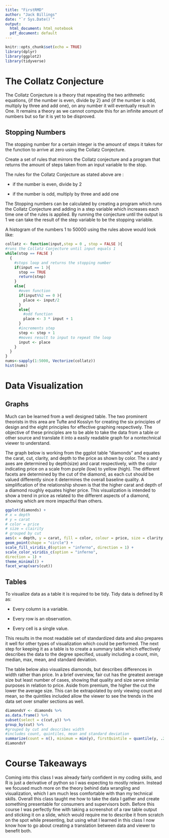 ```yaml
---
title: "FirstRMD"
author: "Jack Billings"
date: "`r Sys.Date()`"
output:
  html_document: html_notebook
  pdf_document: default
---
```


```r
knitr::opts_chunk$set(echo = TRUE)
library(dplyr)
library(ggplot2)
library(tidyverse)
```

# The Collatz Conjecture

The Collatz Conjecture is a theory that repeating the two arithmetic equations, {if the number is even, divide by 2} and {if the number is odd, multiply by three and add one}, on any number it will eventually result in One. It remains a theory as we cannot compute this for an infinite amount of numbers but so far it is yet to be disproved.

## Stopping Numbers

The stopping number for a certain integer is the amount of steps it takes for the function to arrive at zero using the Collatz Conjecture.

Create a set of rules that mirrors the Collatz conjecture and a program that returns the amount of steps taken from an input variable to the stop.

The rules for the Collatz Conjecture as stated above are :

-   if the number is even, divide by 2

-   if the number is odd, multiply by three and add one

The Stopping numbers can be calculated by creating a program which runs the Collatz Conjecture and adding in a step variable which increases each time one of the rules is applied. By running the conjecture until the output is 1 we can take the result of the step variable to be the stopping variable.

A histogram of the numbers 1 to 50000 using the rules above would look like:

```r
collatz <- function(input,step = 0 , stop = FALSE ){
#runs the Collatz Conjecture until input equals 1
while(stop == FALSE )
  {
    #stops loop and returns the stopping number
    if(input == 1 ){
      stop == TRUE
      return(step)
    }
    else{
      #even function
      if(input%%2 == 0 ){
        place <- input/2
      }
      else{
        #odd function
        place <- 3 * input + 1
      }
      #increments step
      step <- step + 1
      #moves result to input to repeat the loop
      input <- place
    }
  }
}
nums<-sapply(1:5000, Vectorize(collatz))
hist(nums)

```

# Data Visualization

## Graphs

Much can be learned from a well designed table. The two prominent theorists in this area are Tufte and Kosslyn for creating the six principles of design and the eight principles for effective graphing respectively. The objective of these principles are to be able to take the data from a table or other source and translate it into a easily readable graph for a nontechnical viewer to understand.

The graph below is working from the ggplot table "diamonds" and equates the carat, cut, clarity, and depth to the price as shown by color. The x and y axes are determined by depth(size) and carat respectively, with the color indicating price on a scale from purple (low) to yellow (high). The different facets are determined by the cut of the diamond, as each cut should be valued differently since it determines the overall baseline quality. A simplification of the relationship shown is that the higher carat and depth of a diamond roughly equates higher price. This visualization is intended to show a trend in price as related to the different aspects of a diamond, showing which are more impactful than others.

```r
ggplot(diamonds) +
# x = depth
# y = carat
# color = price
# size = clairity
# grouped by cut
aes(x = depth, y = carat, fill = color, colour = price, size = clarity, group = table) +
geom_point(shape = "circle") +
scale_fill_viridis_d(option = "inferno", direction = 1) +
scale_color_viridis_c(option = "inferno",
direction = 1) +
theme_minimal() +
facet_wrap(vars(cut))
```


## Tables

To visualize data as a table it is required to be tidy. Tidy data is defined by R as:

-   Every column is a variable.

-   Every row is an observation.

-   Every cell is a single value.

This results in the most readable set of standardized data and also prepares it well for other types of visualization which could be performed. The next step for keeping it as a table is to create a summary table which effectively describes the data to the degree specified, usually including a count, min, median, max, mean, and standard deviation.

The table below also visualizes diamonds, but describes differences in width rather than price. In a brief overview, fair cut has the greatest average size but least number of cases, showing that quality and size serve similar purposes in relation to price. Aside from premium, the higher the cut the lower the average size. This can be extrapolated by only viewing count and mean, so the quintiles included allow the viewer to see the trends in the data set over smaller sections as well.

```r
diamondsY <- diamonds %>%
as.data.frame() %>%
subset(select = c(cut,y)) %>%
group_by(cut) %>%
#grouped by cut and describes width
#includes count, quintiles, mean and standard deviation
summarize(count = n(), minimum = min(y), firstQuintile = quantile(y, .2), secondQuintile = quantile(y, .4),, median = median(y), thirdQuintile = quantile(y, .6), fourthQuintile = quantile(y, .8), maximum = max(y), "arithmetic mean" = mean(y), "arithmetic standard deviation" = sd(y))
diamondsY
```

# Course Takeaways

Coming into this class I was already fairly confident in my coding skills, and R is just a derivative of python so I was expecting to mostly relearn. Instead we focused much more on the theory behind data wrangling and visualization, which I am much less comfortable with than my technical skills. Overall this class taught me how to take the data I gather and create something presentable for consumers and supervisors both. Before this course I was perfectly fine with taking a screenshot of a raw table output and sticking it on a slide, which would require me to describe it from scratch on the spot while presenting, but using what I learned in this class I now know how to go about creating a translation between data and viewer to benefit both.